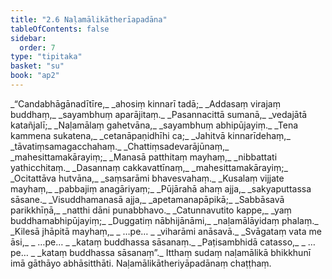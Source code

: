 ```yaml
---
title: "2.6 Naḷamālikātherīapadāna"
tableOfContents: false
sidebar:
  order: 7
type: "tipitaka"
basket: "su"
book: "ap2"
---
```



<DynamicBreadcrumb />

<Division number="86" book="ap2">

<Paragraph number="252" type="verses" book="ap2">
_“Candabhāgānadītīre,_  
_ahosiṃ kinnarī tadā;_  
_Addasaṃ virajaṃ buddhaṃ,_  
_sayambhuṃ aparājitaṃ._  

</Paragraph>

</Division>
<Division number="87" book="ap2">

<Paragraph number="253" type="verses" book="ap2">
_Pasannacittā sumanā,_  
_vedajātā katañjalī;_  
_Naḷamālaṃ gahetvāna,_  
_sayambhuṃ abhipūjayiṃ._  

</Paragraph>

</Division>
<Division number="88" book="ap2">

<Paragraph number="254" type="verses" book="ap2">
_Tena kammena sukatena,_  
_cetanāpaṇidhīhi ca;_  
_Jahitvā kinnarīdehaṃ,_  
_tāvatiṃsamagacchahaṃ._  

</Paragraph>

</Division>
<Division number="89" book="ap2">

<Paragraph number="255" type="verses" book="ap2">
_Chattiṃsadevarājūnaṃ,_  
_mahesittamakārayiṃ;_  
_Manasā patthitaṃ mayhaṃ,_  
_nibbattati yathicchitaṃ._  

</Paragraph>

</Division>
<Division number="90" book="ap2">

<Paragraph number="256" type="verses" book="ap2">
_Dasannaṃ cakkavattīnaṃ,_  
_mahesittamakārayiṃ;_  
_Ocitattāva hutvāna,_  
_saṃsarāmi bhavesvahaṃ._  

</Paragraph>

</Division>
<Division number="91" book="ap2">

<Paragraph number="257" type="verses" book="ap2">
_Kusalaṃ vijjate mayhaṃ,_  
_pabbajiṃ anagāriyaṃ;_  
_Pūjārahā ahaṃ ajja,_  
_sakyaputtassa sāsane._  

</Paragraph>

</Division>
<Division number="92" book="ap2">

<Paragraph number="258" type="verses" book="ap2">
_Visuddhamanasā ajja,_  
_apetamanapāpikā;_  
_Sabbāsavā parikkhīṇā,_  
_natthi dāni punabbhavo._  

</Paragraph>

</Division>
<Division number="93" book="ap2">

<Paragraph number="259" type="verses" book="ap2">
_Catunnavutito kappe,_  
_yaṃ buddhamabhipūjayiṃ;_  
_Duggatiṃ nābhijānāmi,_  
_naḷamālāyidaṃ phalaṃ._  

</Paragraph>

</Division>
<Division number="94" book="ap2">

<Paragraph number="260" type="verses" book="ap2">
_Kilesā jhāpitā mayhaṃ,_  
_ …pe… _  
_viharāmi anāsavā._  

</Paragraph>

</Division>
<Division number="95" book="ap2">

<Paragraph number="261" type="verses" book="ap2">
_Svāgataṃ vata me āsi,_  
_ …pe… _  
_kataṃ buddhassa sāsanaṃ._  

</Paragraph>

</Division>
<Division number="96" book="ap2">

<Paragraph number="262" type="verses" book="ap2">
_Paṭisambhidā catasso,_  
_ …pe… _  
_kataṃ buddhassa sāsanaṃ”._  

</Paragraph>

<Paragraph number="263" book="ap2">
Itthaṃ sudaṃ naḷamālikā bhikkhunī imā gāthāyo abhāsitthāti.

</Paragraph>
</Division>

<Paragraph number="264" type="center" book="ap2">
Naḷamālikātheriyāpadānaṃ chaṭṭhaṃ.
</Paragraph>